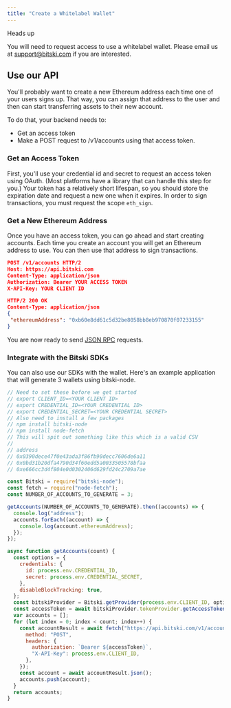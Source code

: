 ```yaml
---
title: "Create a Whitelabel Wallet"
---
```


<Warning>
Heads up

You will need to request access to use a whitelabel wallet. Please email us at
support@bitski.com if you are interested.

</Warning>

## Use our API

You'll probably want to create a new Ethereum address each time one of your
users signs up. That way, you can assign that address to the user and then can
start transferring assets to their new account.

To do that, your backend needs to:

- Get an access token
- Make a POST request to /v1/accounts using that access token.

### Get an Access Token

First, you'll use your credential id and secret to request an access token using
OAuth. (Most platforms have a library that can handle this step for you.) Your
token has a relatively short lifespan, so you should store the expiration date
and request a new one when it expires. In order to sign transactions, you must
request the scope `eth_sign`.

### Get a New Ethereum Address

Once you have an access token, you can go ahead and start creating accounts.
Each time you create an account you will get an Ethereum address to use. You can
then use that address to sign transactions.

```json
POST /v1/accounts HTTP/2
Host: https://api.bitski.com
Content-Type: application/json
Authorization: Bearer YOUR ACCESS TOKEN
X-API-Key: YOUR CLIENT ID

HTTP/2 200 OK
Content-Type: application/json
{
 "ethereumAddress": "0xb60e8dd61c5d32be8058bb8eb970870f07233155"
}
```

You are now ready to send [JSON RPC](/build-with-bitski/web-3/json-rpc-support) requests.

### Integrate with the Bitski SDKs

You can also use our SDKs with the wallet. Here's an example application that
will generate 3 wallets using bitski-node.

```js JavaScript
// Need to set these before we get started
// export CLIENT_ID=<YOUR CLIENT ID>
// export CREDENTIAL_ID=<YOUR CREDENTIAL ID>
// export CREDENTIAL_SECRET=<YOUR CREDENTIAL SECRET>
// Also need to install a few packages
// npm install bitski-node
// npm install node-fetch
// This will spit out something like this which is a valid CSV
//
// address
// 0x0390dece47f0e43ada3f86fb90decc7606de6a11
// 0x0bd31b20dfa4790d34f60edd5a0033505578bfaa
// 0xe666cc3d4f804e0d0302406d629fd24c2709a7ae

const Bitski = require("bitski-node");
const fetch = require("node-fetch");
const NUMBER_OF_ACCOUNTS_TO_GENERATE = 3;

getAccounts(NUMBER_OF_ACCOUNTS_TO_GENERATE).then((accounts) => {
  console.log("address");
  accounts.forEach((account) => {
    console.log(account.ethereumAddress);
  });
});

async function getAccounts(count) {
  const options = {
    credentials: {
      id: process.env.CREDENTIAL_ID,
      secret: process.env.CREDENTIAL_SECRET,
    },
    disableBlockTracking: true,
  };
  const bitskiProvider = Bitski.getProvider(process.env.CLIENT_ID, options);
  const accessToken = await bitskiProvider.tokenProvider.getAccessToken();
  var accounts = [];
  for (let index = 0; index < count; index++) {
    const accountResult = await fetch("https://api.bitski.com/v1/accounts", {
      method: "POST",
      headers: {
        authorization: `Bearer ${accessToken}`,
        "X-API-Key": process.env.CLIENT_ID,
      },
    });
    const account = await accountResult.json();
    accounts.push(account);
  }
  return accounts;
}
```
